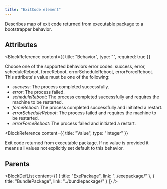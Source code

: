 ```yaml
---
title: "ExitCode element"
---
```



Describes map of exit code returned from executable package to a bootstrapper behavior.


## Attributes

<BlockWrapper>

  <BlockReference
    content={{
      title: "Behavior",
      type: "",
      required: true
    }}
  >
  Choose one of the supported behaviors error codes: success, error, scheduleReboot, forceReboot, errorScheduleReboot, errorForceReboot. This attribute's value must be one of the following:
  - *success*: The process completed successfully.
  - *error*: The process failed.
  - *scheduleReboot*: The process completed successfully and requires the machine to be restarted.
  - *forceReboot*: The process completed successfully and initiated a restart.
  - *errorScheduleReboot*: The process failed and requires the machine to be restarted.
  - *errorForceReboot*: The process failed and initiated a restart.
  </BlockReference>

  <BlockReference
    content={{
      title: "Value",
      type: "integer"
    }}
  >
  Exit code returned from executable package. If no value is provided it means all values not explicitly set default to this behavior.
  </BlockReference>

</BlockWrapper>


## Parents

<BlockDefList content={[
    {
      title: "ExePackage",
      link: "../exepackage/"
    },
    {
      title: "BundlePackage",
      link: "../bundlepackage/"
    }
  ]}
/>